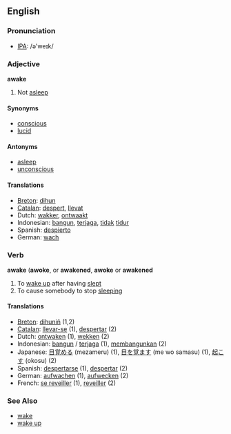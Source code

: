==English==

===Pronunciation===
*[[w:IPA|IPA]]: /ə'weɪk/

=== Adjective ===
'''awake'''

# Not [[asleep]]

====Synonyms====
*[[conscious]]
*[[lucid]]

====Antonyms====
*[[asleep]]
*[[unconscious]]

====Translations====
*[[Breton]]: [[dihun]]
*[[Catalan]]: [[despert]], [[llevat]]
*Dutch: [[wakker]], [[ontwaakt]]
*Indonesian: [[bangun]], [[jaga|terjaga]], [[tidak]] [[tidur]]
*Spanish: [[despierto]]
*German: [[wach]]

===Verb===
'''awake''' ('''awoke''', or '''awakened''', '''awoke''' or '''awakened'''

# To [[wake up]] after having [[sleep|slept]]
# To cause somebody to stop [[sleep|sleeping]]

==== Translations ====
*[[Breton]]: [[dihuniñ]] (1,2)
*[[Catalan]]: [[llevar-se]] (1), [[despertar]] (2)
*Dutch: [[ontwaken]] (1), [[wekken]] (2)
*Indonesian: [[bangun]] / [[jaga|terjaga]] (1), [[bangun|membangunkan]] (2)
*Japanese: [[目覚める]] (mezameru) (1), [[目を覚ます]] (me wo samasu) (1), [[起こす]] (okosu) (2)
*Spanish: [[despertarse]] (1), [[despertar]] (2)
*German: [[aufwachen]] (1), [[aufwecken]] (2)
*French: [[se reveiller]] (1), [[reveiller]] (2)

===See Also===
*[[wake]]
*[[wake up]]